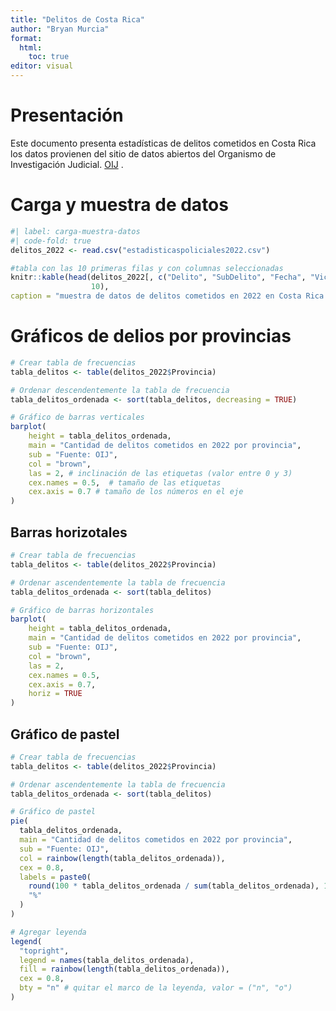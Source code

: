 ---
title: "Delitos de Costa Rica"
author: "Bryan Murcia"
format: 
  html:
    toc: true
editor: visual
---

# Presentación

Este documento presenta estadísticas de delitos cometidos en Costa Rica los datos provienen del sitio de datos abiertos del Organismo de Investigación Judicial. [OIJ](https://sitiooij.poder-judicial.go.cr/index.php/ayuda/servicios-policiales/servicios-a-organizaciones/indice-de-transparencia-del-sector-publico-costarricense/datos-abiertos) .

# Carga y muestra de datos

```{r}
#| label: carga-muestra-datos
#| code-fold: true
delitos_2022 <- read.csv("estadisticaspoliciales2022.csv")

#tabla con las 10 primeras filas y con columnas seleccionadas 
knitr::kable(head(delitos_2022[, c("Delito", "SubDelito", "Fecha", "Victima", "Edad", "Provincia")],
                  10),
caption = "muestra de datos de delitos cometidos en 2022 en Costa Rica ")

```

# Gráficos de delios por provincias

```{r}
# Crear tabla de frecuencias
tabla_delitos <- table(delitos_2022$Provincia)

# Ordenar descendentemente la tabla de frecuencia
tabla_delitos_ordenada <- sort(tabla_delitos, decreasing = TRUE)

# Gráfico de barras verticales
barplot(
    height = tabla_delitos_ordenada,
    main = "Cantidad de delitos cometidos en 2022 por provincia", 
    sub = "Fuente: OIJ",
    col = "brown",
    las = 2, # inclinación de las etiquetas (valor entre 0 y 3)
    cex.names = 0.5,  # tamaño de las etiquetas
    cex.axis = 0.7 # tamaño de los números en el eje 
)
```



## Barras horizotales 

```{r}
# Crear tabla de frecuencias
tabla_delitos <- table(delitos_2022$Provincia)

# Ordenar ascendentemente la tabla de frecuencia
tabla_delitos_ordenada <- sort(tabla_delitos)

# Gráfico de barras horizontales
barplot(
    height = tabla_delitos_ordenada,
    main = "Cantidad de delitos cometidos en 2022 por provincia", 
    sub = "Fuente: OIJ",
    col = "brown",
    las = 2,
    cex.names = 0.5,
    cex.axis = 0.7,
    horiz = TRUE
)
```

## Gráfico de pastel 


```{r}
# Crear tabla de frecuencias
tabla_delitos <- table(delitos_2022$Provincia)

# Ordenar ascendentemente la tabla de frecuencia
tabla_delitos_ordenada <- sort(tabla_delitos)

# Gráfico de pastel
pie(
  tabla_delitos_ordenada,
  main = "Cantidad de delitos cometidos en 2022 por provincia",
  sub = "Fuente: OIJ",
  col = rainbow(length(tabla_delitos_ordenada)),
  cex = 0.8,
  labels = paste0(
    round(100 * tabla_delitos_ordenada / sum(tabla_delitos_ordenada), 1), 
    "%"
  )
)

# Agregar leyenda
legend(
  "topright",
  legend = names(tabla_delitos_ordenada),
  fill = rainbow(length(tabla_delitos_ordenada)),
  cex = 0.8,
  bty = "n" # quitar el marco de la leyenda, valor = ("n", "o")
)
```

